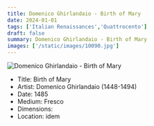 ```yaml
---
title: Domenico Ghirlandaio - Birth of Mary
date: 2024-01-01
tags: ['Italian Renaissances','Quattrocento']
draft: false
summary: Domenico Ghirlandaio - Birth of Mary
images: ['/static/images/10090.jpg']
---
```


![Domenico Ghirlandaio - Birth of Mary](/static/images/10090.jpg)

* Title: Birth of Mary
* Artist: Domenico Ghirlandaio (1448-1494)
* Date: 1485
* Medium: Fresco
* Dimensions: 
* Location: idem


